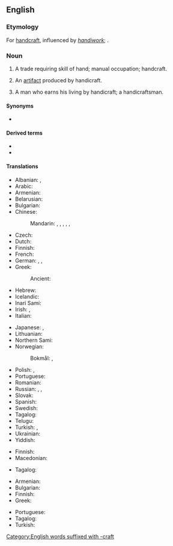 ==English==
{{wikipedia}}

===Etymology===
For [[handcraft]], influenced by ''[[handiwork]]''; {{der|en|ang|handcræft}}.

===Noun===
{{en-noun|~}}

# A trade requiring skill of hand; manual occupation; handcraft.
#: {{rfquotek|en|Joseph Addison}}
# An [[artifact]] produced by handicraft.
# {{lb|en|rare}} A man who earns his living by handicraft; a handicraftsman.
#: {{rfquotek|en|John Dryden}}

====Synonyms====
* {{l|en|handcraft}}

====Derived terms====
* {{l|en|handicrafted}}
* {{l|en|handicrafting}}

====Translations====
{{trans-top|trade requiring skill of hand}}
* Albanian: {{t+|sq|artizanat}}, {{t+|sq|zejtari}}
* Arabic: {{t|ar|حِرْفَة يَدَوِيَّة|f}}
* Armenian: {{t+|hy|արհեստ}}
* Belarusian: {{t|be|рамясло́|n}}
* Bulgarian: {{t+|bg|занаят|m}}
* Chinese:
*: Mandarin: {{t+|cmn|手工業|sc=Hani}}, {{t+|cmn|手工业|tr=shǒugōngyè|sc=Hani}}, {{t+|cmn|手藝|sc=Hani}}, {{t+|cmn|手艺|tr=shǒuyì|sc=Hani}}, {{t+|cmn|手工藝|sc=Hani}}, {{t+|cmn|手工艺|tr=shǒugōngyì|sc=Hani}}
* Czech: {{t+|cs|řemeslo|n}}
* Dutch: {{t+|nl|ambacht|f}}
* Finnish: {{t|fi|käsityötaito}}
* French: {{t+|fr|artisanat|m}}
* German: {{t+|de|Handarbeit|f}}, {{t+|de|Handwerk|n}}, {{t+|de|Kunsthandwerk|n}}
* Greek: {{t+|el|χειροτεχνία|f}}
*: Ancient: {{t|grc|χειρωναξία|f}}
* Hebrew: {{t+|he|אומנות|f|tr=umanút|alt=אֻמָּנוּת|sc=Hebr}}
* Icelandic: {{t+|is|iðn|f}}
* Inari Sami: {{t|smn|tyeji}}
* Irish: {{t|ga|lámhcheardaíocht|f}}, {{t|ga|lámhcheird|f}}
* Italian: {{t+|it|artigianato|m}}
{{trans-mid}}
* Japanese: {{t|ja|手工芸|tr=しゅこうげい, shukōgei|sc=Jpan}}, {{t|ja|手芸|tr=[[しゅげい]], shugei}}
* Lithuanian: {{t|lt|amatas|m}}
* Northern Sami: {{t|se|duodji}}
* Norwegian:
*: Bokmål: {{t|nb|håndverk|n}}, {{t|nb|kunsthåndverk|n}}
* Polish: {{t|pl|rękodzieło}}, {{t+|pl|rzemiosło|n}}
* Portuguese: {{t+|pt|artesanato|m}}
* Romanian: {{t+|ro|meserie}}
* Russian: {{t+|ru|ремесло́|n}}, {{t|ru|ручна́я рабо́та|f}}, {{t+|ru|рукоде́лие|n}}
* Slovak: {{t+|sk|remeslo|n}}
* Spanish: {{t+|es|artesanía}}
* Swedish: {{t+|sv|hantverk|n}}
* Tagalog: {{t|tl|pagkikimot}}
* Telugu: {{t+|te|హస్తకళ}}
* Turkish: {{t+|tr|el işi}}, {{t+|tr|zanaat}}
* Ukrainian: {{t|uk|ремесло́|n}}
* Yiddish: {{t|yi|מלאָכה|f|tr=melokhe}}
{{trans-bottom}}

{{trans-top|artifact}}
* Finnish: {{t+|fi|käsityö}}
* Macedonian: {{t|mk|ракотворба|f|sc=Cyrl}}
{{trans-mid}}
* Tagalog: {{t|tl|kinimot}}
{{trans-bottom}}

{{trans-top|handicraftsman}}
* Armenian: {{t+|hy|արհեստավոր}}
* Bulgarian: {{t+|bg|занаятчия|m}}
* Finnish: {{t+|fi|käsityöläinen}}
* Greek: {{t+|el|χειροτέχνης|m}}
{{trans-mid}}
* Portuguese: {{t+|pt|artesão|m}}
* Tagalog: {{t|tl|mangingimot}}
* Turkish: {{t+|tr|zanaatkar|alt=zanaatkâr}}
{{trans-bottom}}

[[Category:English words suffixed with -craft]]